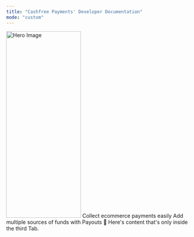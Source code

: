 ```yaml
---
title: "Cashfree Payments' Developer Documentation"
mode: "custom"
---
```


<Frame style={{ margin: '10px auto 10px auto', maxWidth: '1400px' }}>
 <img src="/path/to/your/hero-image.jpg" alt="Hero Image" height='500px' width='200px'/>
</Frame>

<CardGroup cols={3}>
 <Card title="Payment Gateway" icon="credit-card" iconType="duotone" href="payment-gateway/introduction">
  Collect ecommerce payments easily
 </Card>
 <Card title="API Reference" icon="code" iconType="duotone" href="api-reference/introduction">
  Add multiple sources of funds with Payouts
 </Card>
 <Card title="Third Tab" href="#third-tab">
  💪 Here's content that's only inside the third Tab.
 </Card>
</CardGroup>